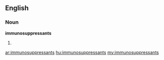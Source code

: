 ==English==

===Noun===
'''immunosuppressants'''

# {{plural of|[[immunosuppressant]]}}

[[ar:immunosuppressants]]
[[hu:immunosuppressants]]
[[my:immunosuppressants]]